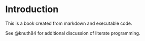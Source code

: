 # Introduction

This is a book created from markdown and executable code.

See @knuth84 for additional discussion of literate programming\index{literate programming}.
